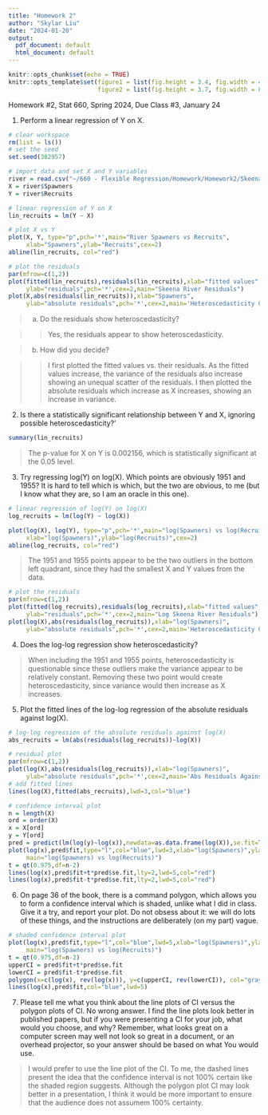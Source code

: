 ---
title: "Homework 2"
author: "Skylar Liu"
date: "2024-01-20"
output:
  pdf_document: default
  html_document: default
---

```{r setup, include=FALSE}
knitr::opts_chunk$set(echo = TRUE)
knitr::opts_template$set(figure1 = list(fig.height = 3.4, fig.width = 4.5),
                         figure2 = list(fig.height = 3.7, fig.width = 8))
```

Homework #2, Stat 660, Spring 2024, Due Class #3, January 24


1. Perform a linear regression of Y on X. 

```{r linear regression, opts.label = "figure1", fig.align="center"}
# clear workspace
rm(list = ls())
# set the seed
set.seed(382957)

# import data and set X and Y variables
river = read.csv("~/660 - Flexible Regression/Homework/Homework2/Skeena_River.csv")
X = river$Spawners
Y = river$Recruits

# linear regression of Y on X
lin_recruits = lm(Y ~ X)

# plot X vs Y
plot(X, Y, type="p",pch='*',main="River Spawners vs Recruits",
     xlab="Spawners",ylab="Recruits",cex=2)
abline(lin_recruits, col="red")

```
```{r residual plots, opts.label = "figure2", fig.align="center"}
# plot the residuals
par(mfrow=c(1,2))
plot(fitted(lin_recruits),residuals(lin_recruits),xlab="fitted values",
     ylab="residuals",pch='*',cex=2,main="Skeena River Residuals")
plot(X,abs(residuals(lin_recruits)),xlab="Spawners",
     ylab="absolute residuals",pch='*',cex=2,main='Heteroscedasticity Check')
```

>a. Do the residuals show heteroscedasticity? 

>>Yes, the residuals appear to show heteroscedasticity.

>b. How did you decide? 

>>I first plotted the fitted values vs. their residuals. As the fitted values increase, the variance of the residuals also increase showing an unequal scatter of the residuals. I then plotted the absolute residuals which increase as X increases, showing an increase in variance.

2. Is there a statistically significant relationship between Y and X, ignoring possible 
heteroscedasticity?'

```{r significance}
summary(lin_recruits)
```
>The p-value for X on Y is 0.002156, which is statistically significant at the 0.05 level.

3. Try regressing log(Y) on log(X). Which points are obviously 1951 and 1955? It is hard to 
tell which is which, but the two are obvious, to me (but I know what they are, so I am an 
oracle in this one). 

```{r log linear regression, opts.label = "figure1", fig.align="center"}
# linear regression of log(Y) on log(X)
log_recruits = lm(log(Y) ~ log(X))

plot(log(X), log(Y), type="p",pch='*',main="log(Spawners) vs log(Recruits)",
     xlab="log(Spawners)",ylab="log(Recruits)",cex=2)
abline(log_recruits, col="red")
```
>The 1951 and 1955 points appear to be the two outliers in the bottom left quadrant, since they had the smallest X and Y values from the data.

```{r log residuals, opts.label = "figure2", fig.align="center"}
# plot the residuals
par(mfrow=c(1,2))
plot(fitted(log_recruits),residuals(log_recruits),xlab="fitted values",
     ylab="residuals",pch='*',cex=2,main="Log Skeena River Residuals")
plot(log(X),abs(residuals(log_recruits)),xlab="log(Spawners)",
     ylab="absolute residuals",pch='*',cex=2,main='Heteroscedasticity Check')
```


4. Does the log-log regression show heteroscedasticity? 

>When including the 1951 and 1955 points, heteroscedasticity is questionable since these outliers make the variance appear to be relatively constant. Removing these two point would create heteroscedasticity, since variance would then increase as X increases.

5. Plot the fitted lines of the log-log regression of the absolute residuals against log(X). 

```{r abs log-log residuals, opts.label = "figure2", fig.align="center"}
# log-log regression of the absolute residuals against log(X)
abs_recruits = lm(abs(residuals(log_recruits))~log(X))

# residual plot
par(mfrow=c(1,2))
plot(log(X),abs(residuals(log_recruits)),xlab="log(Spawners)",
     ylab="absolute residuals",pch='*',cex=2,main='Abs Residuals Against log(Spawners)')
# add fitted lines
lines(log(X),fitted(abs_recruits),lwd=3,col="blue")

# confidence interval plot
n = length(X)
ord = order(X)
x = X[ord]
y = Y[ord]
pred = predict(lm(log(y)~log(x)),newdata=as.data.frame(log(X)),se.fit=TRUE)
plot(log(x),pred$fit,type="l",col="blue",lwd=3,xlab="log(Spawners)",ylab="log(Recruits)",
     main="log(Spawners) vs log(Recruits)")
t = qt(0.975,df=n-2)
lines(log(x),pred$fit+t*pred$se.fit,lty=2,lwd=5,col="red")
lines(log(x),pred$fit-t*pred$se.fit,lty=2,lwd=5,col="red")

```

6. On page 36 of the book, there is a command polygon, which allows you to form a 
confidence interval which is shaded, unlike what I did in class. Give it a try, and report 
your plot. Do not obsess about it: we will do lots of these things, and the instructions are 
deliberately (on my part) vague. 

```{r Polygon Plot, opts.label = "figure1", fig.align="center"}
# shaded confidence interval plot
plot(log(x),pred$fit,type="l",col="blue",lwd=5,xlab="log(Spawners)",ylab="log(Recruits)",
     main="log(Spawners) vs log(Recruits)")
t = qt(0.975,df=n-2)
upperCI = pred$fit+t*pred$se.fit
lowerCI = pred$fit-t*pred$se.fit
polygon(x=c(log(x), rev(log(x))), y=c(upperCI, rev(lowerCI)), col="gray", border=NA)
lines(log(x),pred$fit,col="blue",lwd=5)
```

7. Please tell me what you think about the line plots of CI versus the polygon plots of CI. No 
wrong answer. I find the line plots look better in published papers, but if you were 
presenting a CI for your job, what would you choose, and why? Remember, what looks 
great on a computer screen may well not look so great in a document, or an overhead 
projector, so your answer should be based on what You would use. 

> I would prefer to use the line plot of the CI. To me, the dashed lines present the idea that the confidence interval is not 100% certain like the shaded region suggests. Although the polygon plot CI may look better in a presentation, I think it would be more important to ensure that the audience does not assumem 100% certainty.
